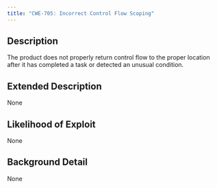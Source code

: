 ```yaml
---
title: "CWE-705: Incorrect Control Flow Scoping"
---
```


## Description
The product does not properly return control flow to the proper location after it has completed a task or detected an unusual condition.

## Extended Description
None

## Likelihood of Exploit
None

## Background Detail
None
        